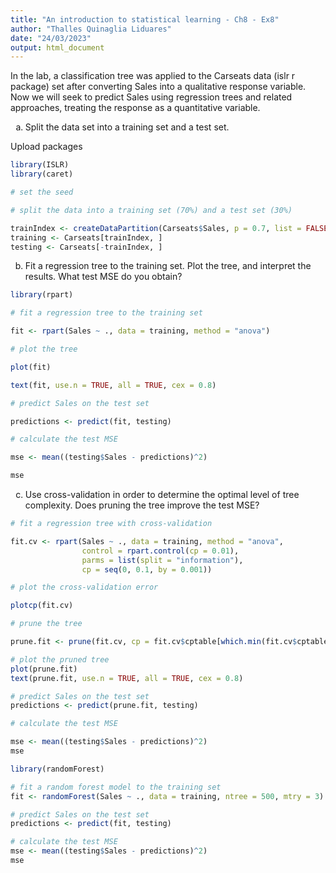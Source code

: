 ---
title: "An introduction to statistical learning - Ch8 - Ex8"
author: "Thalles Quinaglia Liduares"
date: "24/03/2023"
output: html_document
---

In the lab, a classification tree was applied to the Carseats data (islr r package) set after converting Sales into a qualitative response variable. Now we will seek to predict Sales using regression trees and related approaches,
treating the response as a quantitative variable.

(a) Split the data set into a training set and a test set.

Upload packages 

```{r}

library(ISLR)
library(caret)

```

```{r}

# set the seed 

# split the data into a training set (70%) and a test set (30%)

trainIndex <- createDataPartition(Carseats$Sales, p = 0.7, list = FALSE)
training <- Carseats[trainIndex, ]
testing <- Carseats[-trainIndex, ]
```

(b) Fit a regression tree to the training set. Plot the tree, and interpret the results. What test MSE do you obtain?

```{r}
library(rpart)

# fit a regression tree to the training set

fit <- rpart(Sales ~ ., data = training, method = "anova")

```

```{r}

# plot the tree

plot(fit)

text(fit, use.n = TRUE, all = TRUE, cex = 0.8)
```

```{r}

# predict Sales on the test set

predictions <- predict(fit, testing)
```

```{r}

# calculate the test MSE

mse <- mean((testing$Sales - predictions)^2)

mse
```
(c) Use cross-validation in order to determine the optimal level of
tree complexity. Does pruning the tree improve the test MSE?

```{r}

# fit a regression tree with cross-validation

fit.cv <- rpart(Sales ~ ., data = training, method = "anova",
                control = rpart.control(cp = 0.01),
                parms = list(split = "information"),
                cp = seq(0, 0.1, by = 0.001))
```

```{r}

# plot the cross-validation error

plotcp(fit.cv)

```

```{r}

# prune the tree

prune.fit <- prune(fit.cv, cp = fit.cv$cptable[which.min(fit.cv$cptable[, "xerror"]), "CP"])

```

```{r}
# plot the pruned tree
plot(prune.fit)
text(prune.fit, use.n = TRUE, all = TRUE, cex = 0.8)
```

```{r}
# predict Sales on the test set
predictions <- predict(prune.fit, testing)
```

```{r}

# calculate the test MSE

mse <- mean((testing$Sales - predictions)^2)
mse
```


```{r}
library(randomForest)
```

```{r}
# fit a random forest model to the training set
fit <- randomForest(Sales ~ ., data = training, ntree = 500, mtry = 3)

```

```{r}

# predict Sales on the test set
predictions <- predict(fit, testing)

```

```{r}
# calculate the test MSE
mse <- mean((testing$Sales - predictions)^2)
mse
```



